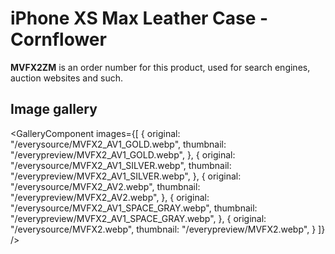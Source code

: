 
# iPhone XS Max Leather Case - Cornflower

<Callout type='info' emoji='👉🏻'>**MVFX2ZM** is an order number for this product, used for search engines, auction websites and such.</Callout>

## Image gallery

<GalleryComponent
    images={[
      {
        original: "/everysource/MVFX2_AV1_GOLD.webp",
        thumbnail: "/everypreview/MVFX2_AV1_GOLD.webp",
      },
      {
        original: "/everysource/MVFX2_AV1_SILVER.webp",
        thumbnail: "/everypreview/MVFX2_AV1_SILVER.webp",
      },
      {
        original: "/everysource/MVFX2_AV2.webp",
        thumbnail: "/everypreview/MVFX2_AV2.webp",
      },
      {
        original: "/everysource/MVFX2_AV1_SPACE_GRAY.webp",
        thumbnail: "/everypreview/MVFX2_AV1_SPACE_GRAY.webp",
      },
      {
        original: "/everysource/MVFX2.webp",
        thumbnail: "/everypreview/MVFX2.webp",
      }
    ]}
  />
